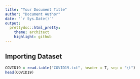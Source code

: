```yaml
---
title: "Your Document Title"
author: "Document Author"
date: "`r Sys.Date()`"
output:
  prettydoc::html_pretty:
    theme: architect
    highlight: github
---
```


## Importing Dataset

```r
COVID19 = read.table("COVID19.txt", header = T, sep = "\t")
head(COVID19)
```



